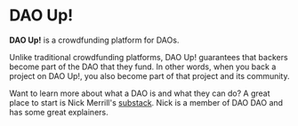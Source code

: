 # DAO Up!

**DAO Up!** is a crowdfunding platform for DAOs.

Unlike traditional crowdfunding platforms, DAO Up! guarantees that
backers become part of the DAO that they fund. In other words, when
you back a project on DAO Up!, you also become part of that project and
its community.

Want to learn more about what a DAO is and what they can do? A great
place to start is Nick Merrill's
[substack](https://substack.com/profile/13257156-nick-merrill). Nick
is a member of DAO DAO and has some great explainers.
